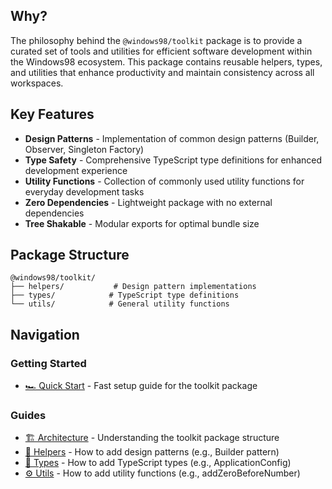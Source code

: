 
<Meta title="Workspaces/Toolkit" />

<Title>@windows98/toolkit</Title>

## Why?

The philosophy behind the `@windows98/toolkit` package is to provide a curated set of tools and utilities for efficient software development within the Windows98 ecosystem. This package contains reusable helpers, types, and utilities that enhance productivity and maintain consistency across all workspaces.

## Key Features

- **Design Patterns** - Implementation of common design patterns (Builder, Observer, Singleton Factory)
- **Type Safety** - Comprehensive TypeScript type definitions for enhanced development experience
- **Utility Functions** - Collection of commonly used utility functions for everyday development tasks
- **Zero Dependencies** - Lightweight package with no external dependencies
- **Tree Shakable** - Modular exports for optimal bundle size

## Package Structure

```
@windows98/toolkit/
├── helpers/           # Design pattern implementations
├── types/            # TypeScript type definitions
└── utils/            # General utility functions
```

## Navigation

### Getting Started
- [🏎️ Quick Start](?path=/docs/workspaces-toolkit-getting-started-quick-start--docs) - Fast setup guide for the toolkit package

### Guides  
- [🏗️ Architecture](?path=/docs/workspaces-toolkit-guide-architecture--docs) - Understanding the toolkit package structure
- [🔧 Helpers](?path=/docs/workspaces-toolkit-guide-helpers--docs) - How to add design patterns (e.g., Builder pattern)
- [📘 Types](?path=/docs/workspaces-toolkit-guide-types--docs) - How to add TypeScript types (e.g., ApplicationConfig)
- [⚙️ Utils](?path=/docs/workspaces-toolkit-guide-utils--docs) - How to add utility functions (e.g., addZeroBeforeNumber)

